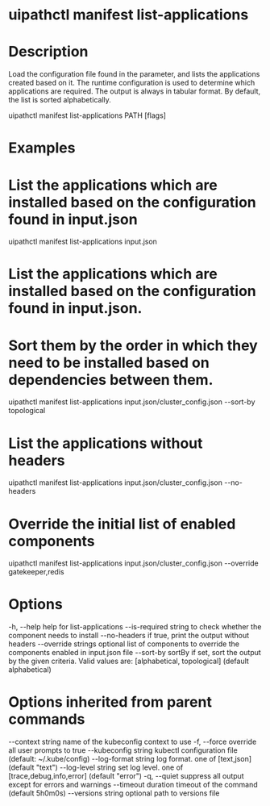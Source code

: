 ﻿# uipathctl manifest list-applications

# Description

Load the configuration file found in the parameter, and lists the applications created based on it. The runtime configuration is used to determine which applications are required. The output is always in tabular format. By default, the list is sorted alphabetically.

uipathctl manifest list-applications PATH [flags]

# Examples

# List the applications which are installed based on the configuration found in input.json
uipathctl manifest list-applications input.json
        
# List the applications which are installed based on the configuration found in input.json. 
# Sort them by the order in which they need to be installed based on dependencies between them.
uipathctl manifest list-applications input.json/cluster_config.json --sort-by topological

# List the applications without headers 
uipathctl manifest list-applications input.json/cluster_config.json --no-headers

# Override the initial list of enabled components
uipathctl manifest list-applications input.json/cluster_config.json --override gatekeeper,redis

# Options

-h, --help                 help for list-applications
      --is-required string   to check whether the component needs to install
      --no-headers           if true, print the output without headers
      --override strings     optional list of components to override the components enabled in input.json file
      --sort-by sortBy       if set, sort the output by the given criteria. Valid values are: [alphabetical, topological] (default alphabetical)

# Options inherited from parent commands

--context string      name of the kubeconfig context to use
  -f, --force               override all user prompts to true
      --kubeconfig string   kubectl configuration file (default: ~/.kube/config)
      --log-format string   log format. one of [text,json] (default "text")
      --log-level string    set log level. one of [trace,debug,info,error] (default "error")
  -q, --quiet               suppress all output except for errors and warnings
      --timeout duration    timeout of the command (default 5h0m0s)
      --versions string     optional path to versions file
